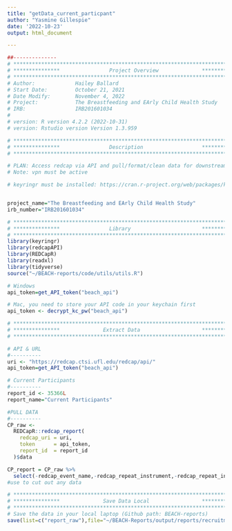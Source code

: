 ```yaml
---
title: "getData_current_particpant"
author: "Yasmine Gillespie"
date: '2022-10-23'
output: html_document

---
```


```r
##--------------
# **************************************************************************** #
# ***************                Project Overview              *************** #
# **************************************************************************** #
# Author:             Hailey Ballard
# Start Date:         October 21, 2021
# Date Modify:        November 4, 2022
# Project:            The Breastfeeding and EArly Child Health Study
# IRB:                IRB201601034
#
# version: R version 4.2.2 (2022-10-31)
# version: Rstudio version Version 1.3.959

# **************************************************************************** #
# ***************                Description                   *************** #
# **************************************************************************** #

# PLAN: Access redcap via API and pull/format/clean data for downstream analysis.
# Note: vpn must be active

# keyringr must be installed: https://cran.r-project.org/web/packages/keyringr/vignettes/Avoiding_plain_text_passwords_in_R_with_keyringr.html


project_name="The Breastfeeding and EArly Child Health Study"
irb_number="IRB201601034"

```


```r

# **************************************************************************** #
# ***************                Library                       *************** #
# **************************************************************************** #
library(keyringr)
library(redcapAPI)
library(REDCapR)
library(readxl)
library(tidyverse)
source("~/BEACH-reports/code/utils/utils.R")

```

```r
# Windows
api_token=get_API_token("beach_api")

```

```r
# Mac, you need to store your API code in your keychain first
api_token <- decrypt_kc_pw("beach_api")

```

```r

# **************************************************************************** #
# ***************              Extract Data                    *************** #
# **************************************************************************** #

# API & URL
#----------
uri <- "https://redcap.ctsi.ufl.edu/redcap/api/"
api_token=get_API_token("beach_api")

# Current Participants
#----------
report_id <- 35366L
report_name="Current Participants"

#PULL DATA
#----------
CP_raw <-
  REDCapR::redcap_report(
    redcap_uri = uri,
    token      = api_token,
    report_id  = report_id
  )$data 

CP_report = CP_raw %>%
  select(-redcap_event_name,-redcap_repeat_instrument,-redcap_repeat_instance)
#use to cut out any data

```

```r
# **************************************************************************** #
# ***************              Save Data Local                 *************** #
# **************************************************************************** #
# Save the data in your local laptop (Github path: BEACH-reports)
save(list=c("report_raw"),file="~/BEACH-Reports/output/reports/recruitment/Current_Particpant_raw.RData")
```
